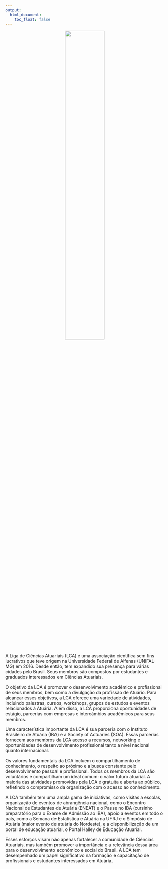 ```yaml
---
output:
  html_document:
    toc_float: false
---
```

<center> <img src="img/logoLCA.png" width="50%"> </center>

A Liga de Ciências Atuariais (LCA) é uma associação científica sem fins lucrativos que teve origem na Universidade Federal de Alfenas (UNIFAL-MG) em 2016. Desde então, tem expandido sua presença para várias cidades pelo Brasil. Seus membros são compostos por estudantes e graduados interessados em Ciências Atuariais.

O objetivo da LCA é promover o desenvolvimento acadêmico e profissional de seus membros, bem como a divulgação da profissão de Atuário. Para alcançar esses objetivos, a LCA oferece uma variedade de atividades, incluindo palestras, cursos, workshops, grupos de estudos e eventos relacionados à Atuária. Além disso, a LCA proporciona oportunidades de estágio, parcerias com empresas e intercâmbios acadêmicos para seus membros.

Uma característica importante da LCA é sua parceria com o Instituto Brasileiro de Atuária (IBA) e a Society of Actuaries (SOA). Essas parcerias fornecem aos membros da LCA acesso a recursos, networking e oportunidades de desenvolvimento profissional tanto a nível nacional quanto internacional.

Os valores fundamentais da LCA incluem o compartilhamento de conhecimento, o respeito ao próximo e a busca constante pelo desenvolvimento pessoal e profissional. Todos os membros da LCA são voluntários e compartilham um ideal comum: o valor futuro atuarial. A maioria das atividades promovidas pela LCA é gratuita e aberta ao público, refletindo o compromisso da organização com o acesso ao conhecimento.

A LCA também tem uma ampla gama de iniciativas, como visitas a escolas, organização de eventos de abrangência nacional, como o Encontro Nacional de Estudantes de Atuária (ENEAT) e o Passe no IBA (cursinho preparatório para o Exame de Admissão ao IBA), apoio a eventos em todo o país, como a Semana de Estatística e Atuária na UFRJ e o Simpósio de Atuária (maior evento de atuária do Nordeste), e a disponibilização de um portal de educação atuarial, o Portal Halley de Educação Atuarial.

Esses esforços visam não apenas fortalecer a comunidade de Ciências Atuariais, mas também promover a importância e a relevância dessa área para o desenvolvimento econômico e social do Brasil. A LCA tem desempenhado um papel significativo na formação e capacitação de profissionais e estudantes interessados em Atuária.
